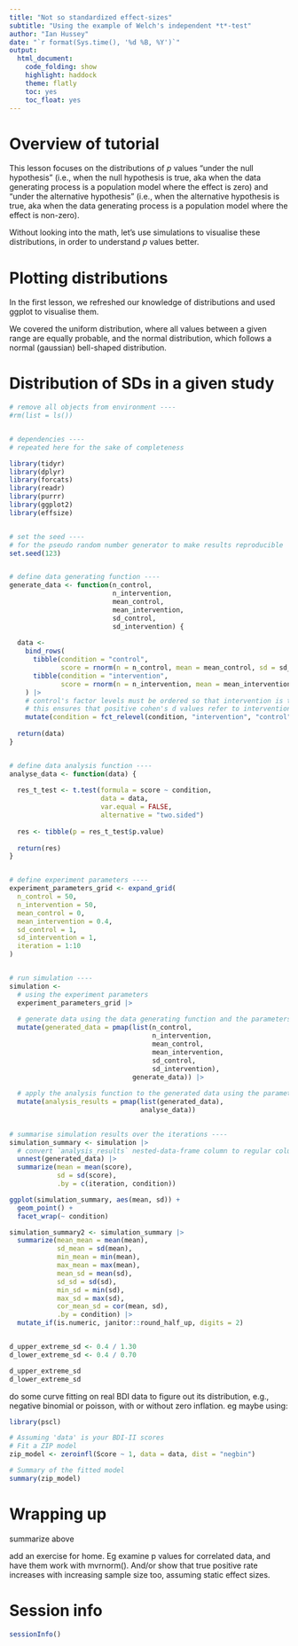 ```yaml
---
title: "Not so standardized effect-sizes"
subtitle: "Using the example of Welch's independent *t*-test"
author: "Ian Hussey"
date: "`r format(Sys.time(), '%d %B, %Y')`"
output:
  html_document:
    code_folding: show
    highlight: haddock
    theme: flatly
    toc: yes
    toc_float: yes
---
```


# Overview of tutorial

This lesson focuses on the distributions of *p* values "under the null hypothesis" (i.e., when the null hypothesis is true, aka when the data generating process is a population model where the effect is zero) and "under the alternative hypothesis" (i.e., when the alternative hypothesis is true, aka when the data generating process is a population model where the effect is non-zero).

Without looking into the math, let's use simulations to visualise these distributions, in order to understand *p* values better.

# Plotting distributions

In the first lesson, we refreshed our knowledge of distributions and used ggplot to visualise them.

We covered the uniform distribution, where all values between a given range are equally probable, and the normal distribution, which follows a normal (gaussian) bell-shaped distribution. 

# Distribution of SDs in a given study

```r

# remove all objects from environment ----
#rm(list = ls())


# dependencies ----
# repeated here for the sake of completeness 

library(tidyr)
library(dplyr)
library(forcats)
library(readr)
library(purrr) 
library(ggplot2)
library(effsize)


# set the seed ----
# for the pseudo random number generator to make results reproducible
set.seed(123)


# define data generating function ----
generate_data <- function(n_control,
                          n_intervention,
                          mean_control,
                          mean_intervention,
                          sd_control,
                          sd_intervention) {
  
  data <- 
    bind_rows(
      tibble(condition = "control",
             score = rnorm(n = n_control, mean = mean_control, sd = sd_control)),
      tibble(condition = "intervention",
             score = rnorm(n = n_intervention, mean = mean_intervention, sd = sd_intervention))
    ) |>
    # control's factor levels must be ordered so that intervention is the first level and control is the second
    # this ensures that positive cohen's d values refer to intervention > control and not the other way around.
    mutate(condition = fct_relevel(condition, "intervention", "control"))
  
  return(data)
}


# define data analysis function ----
analyse_data <- function(data) {
  
  res_t_test <- t.test(formula = score ~ condition, 
                       data = data,
                       var.equal = FALSE,
                       alternative = "two.sided")
  
  res <- tibble(p = res_t_test$p.value)
  
  return(res)
}


# define experiment parameters ----
experiment_parameters_grid <- expand_grid(
  n_control = 50,
  n_intervention = 50,
  mean_control = 0,
  mean_intervention = 0.4,
  sd_control = 1,
  sd_intervention = 1,
  iteration = 1:10
)


# run simulation ----
simulation <- 
  # using the experiment parameters
  experiment_parameters_grid |>
  
  # generate data using the data generating function and the parameters relevant to data generation
  mutate(generated_data = pmap(list(n_control,
                                    n_intervention,
                                    mean_control,
                                    mean_intervention,
                                    sd_control,
                                    sd_intervention),
                               generate_data)) |>
  
  # apply the analysis function to the generated data using the parameters relevant to analysis
  mutate(analysis_results = pmap(list(generated_data),
                                 analyse_data))
  

# summarise simulation results over the iterations ----
simulation_summary <- simulation |>
  # convert `analysis_results` nested-data-frame column to regular columns in the df. in this case, the p value.
  unnest(generated_data) |>
  summarize(mean = mean(score),
            sd = sd(score),
            .by = c(iteration, condition)) 

ggplot(simulation_summary, aes(mean, sd)) +
  geom_point() +
  facet_wrap(~ condition)

simulation_summary2 <- simulation_summary |>
  summarize(mean_mean = mean(mean),
            sd_mean = sd(mean),
            min_mean = min(mean),
            max_mean = max(mean),
            mean_sd = mean(sd),
            sd_sd = sd(sd),
            min_sd = min(sd),
            max_sd = max(sd),
            cor_mean_sd = cor(mean, sd),
            .by = condition) |>
  mutate_if(is.numeric, janitor::round_half_up, digits = 2)


d_upper_extreme_sd <- 0.4 / 1.30
d_lower_extreme_sd <- 0.4 / 0.70

d_upper_extreme_sd
d_lower_extreme_sd

```

\TODO do some curve fitting on real BDI data to figure out its distribution, e.g., negative binomial or poisson, with or without zero inflation. eg maybe using:

```r

library(pscl)

# Assuming 'data' is your BDI-II scores
# Fit a ZIP model
zip_model <- zeroinfl(Score ~ 1, data = data, dist = "negbin")

# Summary of the fitted model
summary(zip_model)


```


# Wrapping up

\TODO summarize above

\TODO add an exercise for home. Eg examine p values for correlated data, and have them work with mvrnorm(). And/or show that true positive rate increases with increasing sample size too, assuming static effect sizes.

# Session info

```r

sessionInfo()

```


